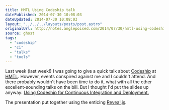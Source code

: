 ```yaml
---
title: HMTL Using Codeship talk
datePublished: 2014-07-30 10:08:03
dateUpdated: 2014-07-30 10:08:03
layout: "../../../layouts/posts/post.astro"
originalUrl: http://notes.anglepoised.com/2014/07/30/hmtl-using-codeship-talk/
source: ghost
tags:
  - "codeship"
  - "ci"
  - "talks"
  - "tools"
---
```


Last week (last week!) I was going to give a quick talk about [Codeship](https://codeship.io/) at [HMTL](https://www.flickr.com/photos/ohskylab/8841052813/). However, events conspired against me and I couldn't attend. And there probably wouldn't have been time to do it, what with all the other excellent-sounding talks on the bill. But I thought I'd put the slides up anyway: [Using Codeship for Continuous Integration and Deployment.](http://anglepoised.github.io/hmtl-codeship-talk/)

The presentation put together using the enticing [Reveal.js](http://lab.hakim.se/reveal-js/).
